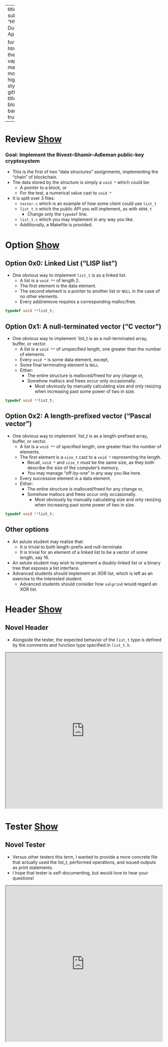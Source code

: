 <style>
  * {
    background-repeat: no-repeat;
    background-attachment: fixed;
  }
</style>

---
title: list_t
subtitle: "HW 0xA: Due Th, 17 Apr"

format: 
  html:
    theme: vapor
    mainfont: monospace
    highlight-style: github
    title-block-banner: true
---

# Review&nbsp;<a class="btn btn-primary" data-bs-toggle="collapse" href="#review" role="button" aria-expanded="false" aria-controls="review">Show</a>

::: {#review .collapse .multi-collapse}

### Goal: Implement the Rivest–Shamir–Adleman public-key cryptosystem


- This is the first of two "data structures" assignments, implementing the "chain" of blockchain.
- The data stored by the structure is simply a `void *` which could be:
  - A pointer to a block, or
  - For the test, a numerical value cast to `void *`
- It is split over 3 files:
  - `tester.c` which is an example of how some client could use `list_t`
  - `list_t.h` which the public API you will implement, as with `4096_t`
    - Change only the `typedef` line.
  - `list_t.c` which you may implement in any way you like.
  - Additionally, a Makefile is provided.

:::

# Option&nbsp;<a class="btn btn-primary" data-bs-toggle="collapse" href="#option" role="button" aria-expanded="false" aria-controls = "option">Show</a>

::: {#option .collapse .multi-collapse}

## Option 0x0: Linked List ("LISP list")

- One obvious way to implement `list_t` is as a linked list.
  - A list is a `void **` of length 2.
  - The first element is the data element.
  - The second element is a pointer to another list or `NULL` in the case of no other elements.
  - Every add/remove requires a corresponding malloc/free.

```.c
typedef void **list_t;
```

## Option 0x1: A null-terminated vector ("C vector")

- One obvious way to implement `list_t is as a null-terminated array, buffer, or vector.
  - A list is a `void **` of unspecified length, one greater than the number of elements.
  - Every `void *` is some data element, except,
  - Some final terminating element is `NULL`
  - Either:
    - The entire structure is malloced/freed for any change or,
    - Somehow mallocs and frees occur only occasionally.
      - Most obviously by manually calculating size and only resizing when increasing past some power of two in size.

```.c
typedef void **list_t;
```

## Option 0x2: A length-prefixed vector ("Pascal vector")

- One obvious way to implement `list_t is as a length-prefixed array, buffer, or vector.
  - A list is a `void **` of specified length, one greater than the number of elements.
  - The first element is a `size_t` cast to a `void *` representing the length.
    - Recall, `void *` and `size_t` must be the same size, as they both describe the size of the computer's memory.
    - You may manage "off-by-one" in any way you like here.
  - Every successive element is a data element.
  - Either:
    - The entire structure is malloced/freed for any change or,
    - Somehow mallocs and frees occur only occasionally.
      - Most obviously by manually calculating size and only resizing when increasing past some power of two in size.

```.c
typedef void **list_t;
```

## Other options

- An astute student may realize that:
  - It is trivial to both length-prefix and null-terminate
  - It is trivial for an element of a linked list to be a vector of some length, say 16.
- An astute student may wish to implement a doubly-linked list or a binary tree that exposes a list interface.
- Advanced students should implement an XOR list, which is left as an exercise to the interested student.
  - Advanced students should consider how `valgrind` would regard an XOR list.

:::

# Header&nbsp;<a class="btn btn-primary" data-bs-toggle="collapse" href="#header" role="button" aria-expanded="false" aria-controls = "header">Show</a>

::: {#header .collapse .multi-collapse}

## Novel Header

- Alongside the tester, the expected behavior of the `list_t` type is defined by the comments and function type specified in `list_t.h`.

<iframe width="100%" height="500em" src="https://cd-public.github.io/calvinism/?uri=https://raw.githubusercontent.com/cd-c89/crypto/refs/heads/main/list_t/list_t.h"></iframe>


:::

# Tester&nbsp;<a class="btn btn-primary" data-bs-toggle="collapse" href="#tester" role="button" aria-expanded="false" aria-controls = "tester">Show</a>

::: {#tester .collapse .multi-collapse}

## Novel Tester

- Versus other testers this term, I wanted to provide a more concrete file that actually used the list_t, performed operations, and issued outputs as print statements.
- I hope that tester is self-documenting, but would love to hear your questions!

<iframe width="100%" height="500em" src="https://cd-public.github.io/calvinism/?uri=https://raw.githubusercontent.com/cd-c89/crypto/refs/heads/main/list_t/tester.c"></iframe>


:::